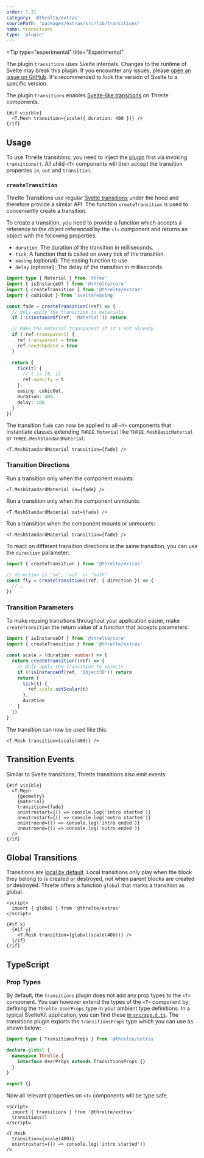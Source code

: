 ```yaml
---
order: 7.31
category: '@threlte/extras'
sourcePath: 'packages/extras/src/lib/transitions'
name: transitions
type: 'plugin'
---
```


<Tip
  type="experimental"
  title="Experimental"
>
  The plugin `transitions` uses Svelte internals. Changes to the runtime of Svelte may break this
  plugin. If you encounter any issues, please [open an issue on
  GitHub](https://github.com/threlte/threlte/issues). It's recommended to lock the version of Svelte
  to a specific version.
</Tip>

The plugin `transitions` enables [Svelte-like
transitions](https://svelte.dev/docs/svelte/transition)
on Threlte components.

```svelte
{#if visible}
  <T.Mesh transition={scale({ duration: 400 })} />
{/if}
```

<Example
  path="extras/transitions"
  showFile="Scene.svelte"
/>

## Usage

To use Threlte transitions, you need to inject the
[plugin](/docs/reference/core/plugins) first via invoking `transitions()`. All
child `<T>` components will then accept the transition properties `in`, `out` and
`transition`.

### `createTransition`

Threlte Transitions use regular [Svelte
transitions](https://svelte.dev/docs/svelte/transition) under the hood and
therefore provide a similar API. The function `createTransition` is used to
conveniently create a transition.

To create a transition, you need to provide a function which accepts a reference
to the object referenced by the `<T>` component and returns an object with the
following properties:

- `duration`: The duration of the transition in milliseconds.
- `tick`: A function that is called on every tick of the transition.
- `easing` (optional): The easing function to use.
- `delay` (optional): The delay of the transition in milliseconds.

```ts
import type { Material } from 'three'
import { isInstanceOf } from '@threlte/core'
import { createTransition } from '@threlte/extras'
import { cubicOut } from 'svelte/easing'

const fade = createTransition((ref) => {
  // Only apply the transition to materials
  if (!isInstanceOf(ref, 'Material')) return

  // Make the material transparent if it's not already
  if (!ref.transparent) {
    ref.transparent = true
    ref.needsUpdate = true
  }

  return {
    tick(t) {
      // t is [0, 1]
      ref.opacity = t
    },
    easing: cubicOut,
    duration: 400,
    delay: 100
  }
})
```

The transition `fade` can now be applied to all `<T>` components that
instantiate classes extending `THREE.Material` like `THREE.MeshBasicMaterial` or
`THREE.MeshStandardMaterial`:

```svelte
<T.MeshStandardMaterial transition={fade} />
```

### Transition Directions

Run a transition only when the component mounts:

```svelte
<T.MeshStandardMaterial in={fade} />
```

Run a transition only when the component unmounts:

```svelte
<T.MeshStandardMaterial out={fade} />
```

Run a transition when the component mounts or unmounts:

```svelte
<T.MeshStandardMaterial transition={fade} />
```

To react on different transition directions in the same transition, you can use
the `direction` parameter:

```ts
import { createTransition } from '@threlte/extras'

// direction is 'in', 'out' or 'both'
const fly = createTransition((ref, { direction }) => {
  // …
})
```

### Transition Parameters

To make reusing transitions throughout your application easier, make
`createTransition` the return value of a function that accepts parameters:

```ts
import { isInstanceOf } from '@threlte/core'
import { createTransition } from '@threlte/extras'

const scale = (duration: number) => {
  return createTransition((ref) => {
    // Only apply the transition to objects
    if (!isInstanceOf(ref, 'Object3D')) return
    return {
      tick(t) {
        ref.scale.setScalar(t)
      },
      duration
    }
  })
}
```

The transition can now be used like this:

```svelte
<T.Mesh transition={scale(400)} />
```

## Transition Events

Similar to Svelte transitions, Threlte transitions also emit events:

```svelte
{#if visible}
  <T.Mesh
    {geometry}
    {material}
    transition={fade}
    onintrostart={() => console.log('intro started')}
    onoutrostart={() => console.log('outro started')}
    onintroend={() => console.log('intro ended')}
    onoutroend={() => console.log('outro ended')}
  />
{/if}
```

## Global Transitions

Transitions are [local by
default](<(https://svelte.dev/docs/svelte/transition#Local-vs-global)>). Local
transitions only play when the block they belong to is created or destroyed, not
when parent blocks are created or destroyed. Threlte offers a function `global`
that marks a transition as global.

```svelte
<script>
  import { global } from '@threlte/extras'
</script>

{#if x}
  {#if y}
    <T.Mesh transition={global(scale(400))} />
  {/if}
{/if}
```

## TypeScript

### Prop Types

By default, the `transitions` plugin does not add any prop types to the `<T>`
component. You can however extend the types of the `<T>` component by defining
the `Threlte.UserProps` type in your ambient type definitions. In a typical
SvelteKit application, you can find these [in
`src/app.d.ts`](https://svelte.dev/docs/kit/types#app.d.ts). The transitions
plugin exports the `TransitionsProps` type which you can use as shown below:

```ts title="src/app.d.ts" {1}+ {4-6}+
import type { TransitionsProps } from '@threlte/extras'

declare global {
  namespace Threlte {
    interface UserProps extends TransitionsProps {}
  }
}

export {}
```

Now all relevant properties on `<T>` components will be type safe.

```svelte title="Scene.svelte"
<script>
  import { transitions } from '@threlte/extras'
  transitions()
</script>

<T.Mesh
  transition={scale(400)}
  onintrostart={() => console.log('intro started')}
/>
```
